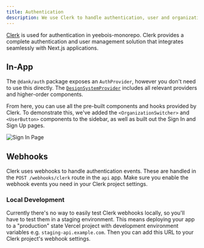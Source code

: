 ```yaml
---
title: Authentication
description: We use Clerk to handle authentication, user and organization management.
---
```


[Clerk](https://clerk.com/) is used for authentication in yeebois-monorepo. Clerk provides a complete authentication and user management solution that integrates seamlessly with Next.js applications.

## In-App

The `@dank/auth` package exposes an `AuthProvider`, however you don't need to use this directly. The [`DesignSystemProvider`](/design-system/provider) includes all relevant providers and higher-order components.

From here, you can use all the pre-built components and hooks provided by Clerk. To demonstrate this, we've added the `<OrganizationSwitcher>` and `<UserButton>` components to the sidebar, as well as built out the Sign In and Sign Up pages.

![Sign In Page](/images/sign-in.png)

## Webhooks

Clerk uses webhooks to handle authentication events. These are handled in the `POST /webhooks/clerk` route in the `api` app. Make sure you enable the webhook events you need in your Clerk project settings.

### Local Development

Currently there's no way to easily test Clerk webhooks locally, so you'll have to test them in a staging environment. This means deploying your app to a "production" state Vercel project with development environment variables e.g. `staging-api.example.com`. Then you can add this URL to your Clerk project's webhook settings.

